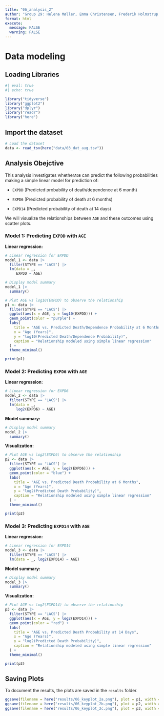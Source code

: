 ```yaml
---
title: "06_analysis_2"
author: "Group 29: Helena Møller, Emma Christensen, Frederik Holmstrup, Casper Harreby & Laura Christiansen"
format: html
execute: 
  message: FALSE
  warning: FALSE
---
```


# Data modeling

## Loading Libraries

```r
#| eval: true
#| echo: true

library("tidyverse") 
library("ggplot2") 
library("dplyr") 
library("readr") 
library("here")
```

## Import the dataset

```r

# Load the dataset   
data <- read_tsv(here("data/03_dat_aug.tsv"))
```

## Analysis Obejctive

This analysis investigates whether`AGE` can predict the following probabilities making a simple linear model for prediction of:

-   `EXPDD` (Predicted probability of death/dependence at 6 month)

-   `EXPD6` (Predicted probability of death at 6 months)

-   `EXPD14` (Predicted probability of death at 14 days)

We will visualize the relationships between `AGE` and these outcomes using scatter plots.

### Model 1: Predicting `EXPDD` with `AGE`

**Linear regression:**

```r

# Linear regression for EXPDD 
model_1 <- data |> 
  filter(STYPE == "LACS") |> 
  lm(data = _,
     EXPDD ~ AGE)
```

```r

# Display model summary 
model_1 |> 
  summary()
```

```r


# Plot AGE vs log10(EXPDD) to observe the relationship
p1 <- data |> 
  filter(STYPE == "LACS") |> 
  ggplot(aes(x = AGE, y = log10(EXPDD))) +
  geom_point(color = "purple") +
  labs(
    title = "AGE vs. Predicted Death/Dependence Probability at 6 Months",
    x = "Age (Years)",
    y = "log10(Predicted Death/Dependence Probability)",
    caption = "Relationship modeled using simple linear regression"
  ) +
  theme_minimal()

print(p1)

```

### Model 2: Predicting `EXPD6` with `AGE`

**Linear regression:**

```r

# Linear regression for EXPD6
model_2 <- data |> 
  filter(STYPE == "LACS") |> 
  lm(data = _,
     log2(EXPD6) ~ AGE)
```

**Model summary:**

```r

# Display model summary 
model_2 |> 
  summary()
```

**Visualization:**

```r

# Plot AGE vs log2(EXPD6) to observe the relationship
p2 <- data |> 
  filter(STYPE == "LACS") |> 
  ggplot(aes(x = AGE, y = log2(EXPD6))) +
  geom_point(color = "blue") +
  labs(
    title = "AGE vs. Predicted Death Probability at 6 Months",
    x = "Age (Years)",
    y = "log2(Predicted Death Probability)",
    caption = "Relationship modeled using simple linear regression"
  ) +
  theme_minimal()

print(p2)
```

### Model 3: Predicting `EXPD14` with `AGE`

**Linear regression:**

```r

# Linear regression for EXPD14
model_3 <- data |> 
  filter(STYPE == "LACS") |> 
  lm(data = _, log2(EXPD14) ~ AGE)
```

**Model summary:**

```r

# Display model summary
model_3 |> 
  summary()
```

**Visualization:**

```r

# Plot AGE vs log2(EXPD14) to observe the relationship
p3 <- data |> 
  filter(STYPE == "LACS") |> 
  ggplot(aes(x = AGE, y = log2(EXPD14))) +
  geom_point(color = "red") +
  labs(
    title = "AGE vs. Predicted Death Probability at 14 Days",
    x = "Age (Years)",
    y = "log2(Predicted Death Probability)",
    caption = "Relationship modeled using simple linear regression"
  ) +
  theme_minimal()

print(p3)
```

## Saving Plots

To document the results, the plots are saved in the `results` folder.

```r

ggsave(filename = here("results/06_keyplot_2a.png"), plot = p1, width = 8, height = 4, dpi = 300, bg = "white")  
ggsave(filename = here("results/06_keyplot_2b.png"), plot = p2, width = 8, height = 4, dpi = 300, bg = "white")
ggsave(filename = here("results/06_keyplot_2c.png"), plot = p3, width = 8, height = 4, dpi = 300, bg = "white")
```
